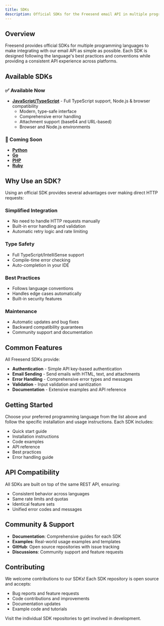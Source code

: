 ```yaml
---
title: SDKs
description: Official SDKs for the Freesend email API in multiple programming languages.
---
```


## Overview

Freesend provides official SDKs for multiple programming languages to make integrating with our email API as simple as possible. Each SDK is designed following the language's best practices and conventions while providing a consistent API experience across platforms.

## Available SDKs

### ✅ Available Now

- **[JavaScript/TypeScript](/docs/sdk/javascript)** - Full TypeScript support, Node.js & browser compatibility
  - Modern, type-safe interface
  - Comprehensive error handling
  - Attachment support (base64 and URL-based)
  - Browser and Node.js environments

### 🚧 Coming Soon

- **[Python](/docs/sdk/python)**
- **[Go](/docs/sdk/go)**
- **[PHP](/docs/sdk/php)**
- **[Ruby](/docs/sdk/ruby)**

## Why Use an SDK?

Using an official SDK provides several advantages over making direct HTTP requests:

### **Simplified Integration**
- No need to handle HTTP requests manually
- Built-in error handling and validation
- Automatic retry logic and rate limiting

### **Type Safety**
- Full TypeScript/IntelliSense support
- Compile-time error checking
- Auto-completion in your IDE

### **Best Practices**
- Follows language conventions
- Handles edge cases automatically
- Built-in security features

### **Maintenance**
- Automatic updates and bug fixes
- Backward compatibility guarantees
- Community support and documentation

## Common Features

All Freesend SDKs provide:

- **Authentication** - Simple API key-based authentication
- **Email Sending** - Send emails with HTML, text, and attachments
- **Error Handling** - Comprehensive error types and messages
- **Validation** - Input validation and sanitization
- **Documentation** - Extensive examples and API reference

## Getting Started

Choose your preferred programming language from the list above and follow the specific installation and usage instructions. Each SDK includes:

- Quick start guide
- Installation instructions
- Code examples
- API reference
- Best practices
- Error handling guide

## API Compatibility

All SDKs are built on top of the same REST API, ensuring:

- Consistent behavior across languages
- Same rate limits and quotas
- Identical feature sets
- Unified error codes and messages

## Community & Support

- **Documentation**: Comprehensive guides for each SDK
- **Examples**: Real-world usage examples and templates
- **GitHub**: Open source repositories with issue tracking
- **Discussions**: Community support and feature requests

## Contributing

We welcome contributions to our SDKs! Each SDK repository is open source and accepts:

- Bug reports and feature requests
- Code contributions and improvements
- Documentation updates
- Example code and tutorials

Visit the individual SDK repositories to get involved in development.
